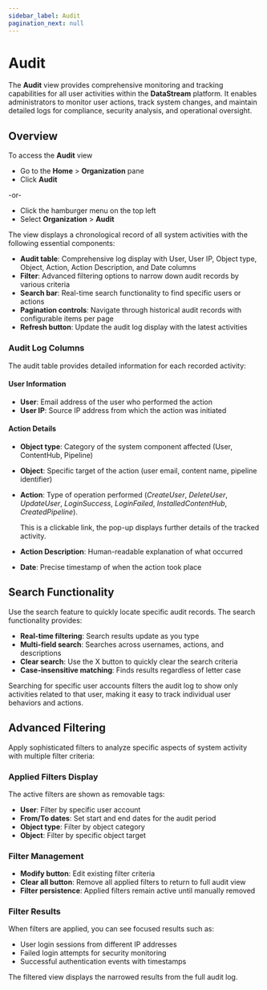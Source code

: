 ```yaml
---
sidebar_label: Audit
pagination_next: null
---
```


# Audit

The **Audit** view provides comprehensive monitoring and tracking capabilities for all user activities within the **DataStream** platform. It enables administrators to monitor user actions, track system changes, and maintain detailed logs for compliance, security analysis, and operational oversight.

## Overview

To access the **Audit** view 

- Go to the **Home** > **Organization** pane
- Click **Audit**

-or-

- Click the hamburger menu on the top left
- Select **Organization** > **Audit**

The view displays a chronological record of all system activities with the following essential components:

- **Audit table**: Comprehensive log display with User, User IP, Object type, Object, Action, Action Description, and Date columns
- **Filter**: Advanced filtering options to narrow down audit records by various criteria
- **Search bar**: Real-time search functionality to find specific users or actions
- **Pagination controls**: Navigate through historical audit records with configurable items per page
- **Refresh button**: Update the audit log display with the latest activities

### Audit Log Columns

The audit table provides detailed information for each recorded activity:

#### User Information

- **User**: Email address of the user who performed the action
- **User IP**: Source IP address from which the action was initiated

#### Action Details

- **Object type**: Category of the system component affected (User, ContentHub, Pipeline)
- **Object**: Specific target of the action (user email, content name, pipeline identifier)
- **Action**: Type of operation performed (_CreateUser_, _DeleteUser_, _UpdateUser_, _LoginSuccess_, _LoginFailed_, _InstalledContentHub_, _CreatedPipeline_).

  This is a clickable link, the pop-up displays further details of the tracked activity.

- **Action Description**: Human-readable explanation of what occurred
- **Date**: Precise timestamp of when the action took place

## Search Functionality

Use the search feature to quickly locate specific audit records. The search functionality provides:

- **Real-time filtering**: Search results update as you type
- **Multi-field search**: Searches across usernames, actions, and descriptions
- **Clear search**: Use the X button to quickly clear the search criteria
- **Case-insensitive matching**: Finds results regardless of letter case

Searching for specific user accounts filters the audit log to show only activities related to that user, making it easy to track individual user behaviors and actions.

## Advanced Filtering

Apply sophisticated filters to analyze specific aspects of system activity with multiple filter criteria:

### Applied Filters Display

The active filters are shown as removable tags:

- **User**: Filter by specific user account
- **From/To dates**: Set start and end dates for the audit period
- **Object type**: Filter by object category
- **Object**: Filter by specific object target

### Filter Management

- **Modify button**: Edit existing filter criteria
- **Clear all button**: Remove all applied filters to return to full audit view
- **Filter persistence**: Applied filters remain active until manually removed

### Filter Results

When filters are applied, you can see focused results such as:

- User login sessions from different IP addresses
- Failed login attempts for security monitoring
- Successful authentication events with timestamps

The filtered view displays the narrowed results from the full audit log.
